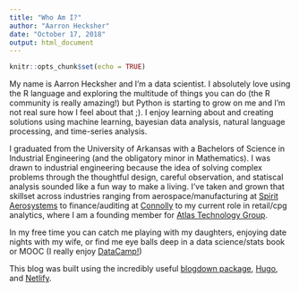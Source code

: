 ```yaml
---
title: "Who Am I?"
author: "Aarron Hecksher"
date: "October 17, 2018"
output: html_document
---
```


```r
knitr::opts_chunk$set(echo = TRUE)
```

My name is Aarron Hecksher and I'm a data scientist.  I absolutely love using the R language and exploring the multitude of things you can do (the R community is really amazing!) but Python is starting to grow on me and I'm not real sure how I feel about that ;).  I enjoy learning about and creating solutions using machine learning, bayesian data analysis, natural language processing, and time-series analysis.

I graduated from the University of Arkansas with a Bachelors of Science in Industrial Engineering (and the obligatory minor in Mathematics).  I was drawn to industrial engineering because the idea of solving complex problems through the thoughtful design, careful observation, and statiscal analysis sounded like a fun way to make a living.  I've taken and grown that skillset across industries ranging from aerospace/manufacturing at [Spirit Aerosystems](https://www.spiritaero.com) to finance/auditing at [Connolly](https://www.cotiviti.com/connoly) to my current role in retail/cpg analytics, where I am a founding member for [Atlas Technology Group](https://www.atlasdsr.com).

In my free time you can catch me playing with my daughters, enjoying date nights with my wife, or find me eye balls deep in a data science/stats book or MOOC (I really enjoy [DataCamp!](https://www.datacamp.com))

This blog was built using the incredibly useful [blogdown package](https://github.com/rstudio/blogdown), [Hugo](https://gohugo.io), and [Netlify](https://www.netlify.com).